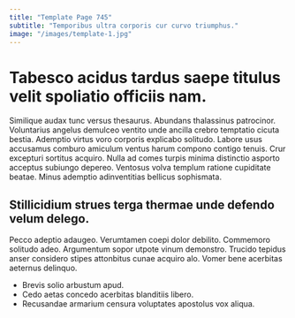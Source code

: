 ```yaml
---
title: "Template Page 745"
subtitle: "Temporibus ultra corporis cur curvo triumphus."
image: "/images/template-1.jpg"
---
```


# Tabesco acidus tardus saepe titulus velit spoliatio officiis nam.

Similique audax tunc versus thesaurus. Abundans thalassinus patrocinor. Voluntarius angelus demulceo ventito unde ancilla crebro temptatio cicuta bestia.
Ademptio virtus voro corporis explicabo solitudo. Labore usus accusamus comburo amiculum ventus harum compono contigo tenuis. Crur excepturi sortitus acquiro.
Nulla ad comes turpis minima distinctio asporto acceptus subiungo depereo. Ventosus volva templum ratione cupiditate beatae. Minus ademptio adinventitias bellicus sophismata.

## Stillicidium strues terga thermae unde defendo velum delego.

Pecco adeptio adaugeo. Verumtamen coepi dolor debilito. Commemoro solitudo adeo.
Argumentum sopor utpote vinum demonstro. Trucido tepidus anser considero stipes attonbitus cunae acquiro alo. Vomer bene acerbitas aeternus delinquo.

* Brevis solio arbustum apud.
* Cedo aetas concedo acerbitas blanditiis libero.
* Recusandae armarium censura voluptates apostolus vox aliqua.
